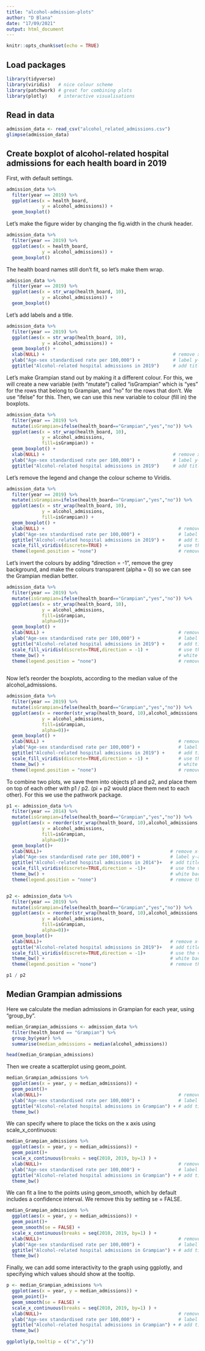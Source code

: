 ```yaml
---
title: "alcohol-admission-plots"
author: "D Blana"
date: "17/09/2021"
output: html_document
---
```


```r
knitr::opts_chunk$set(echo = TRUE)
```

## Load packages

```r

library(tidyverse)
library(viridis)   # nice colour scheme
library(patchwork) # great for combining plots
library(plotly)    # interactive visualisations

```

## Read in data

```r

admission_data <- read_csv("alcohol_related_admissions.csv") 
glimpse(admission_data)

```

## Create boxplot of alcohol-related hospital admissions for each health board in 2019

First, with default settings.

```r

admission_data %>% 
  filter(year == 2019) %>%
  ggplot(aes(x = health_board, 
             y = alcohol_admissions)) +
  geom_boxplot()

```

Let's make the figure wider by changing the fig.width in the chunk header.

```r

admission_data %>% 
  filter(year == 2019) %>%
  ggplot(aes(x = health_board, 
             y = alcohol_admissions)) +
  geom_boxplot()

```

The health board names still don't fit, so let's make them wrap.

```r

admission_data %>% 
  filter(year == 2019) %>%
  ggplot(aes(x = str_wrap(health_board, 10), 
             y = alcohol_admissions)) +
  geom_boxplot()

```

Let's add labels and a title.

```r

admission_data %>% 
  filter(year == 2019) %>%
  ggplot(aes(x = str_wrap(health_board, 10), 
             y = alcohol_admissions)) +
  geom_boxplot() +
  xlab(NULL) +                                               # remove x-axis label
  ylab("Age-sex standardised rate per 100,000") +            # label y-axis
  ggtitle("Alcohol-related hospital admissions in 2019")     # add title

```

Let's make Grampian stand out by making it a different colour. For this, we will create a new variable (with "mutate") called "isGrampian" which is "yes" for the rows that belong to Grampian, and "no" for the rows that don't. We use "ifelse" for this. Then, we can use this new variable to colour (fill in) the boxplots. 

```r

admission_data %>% 
  filter(year == 2019) %>%
  mutate(isGrampian=ifelse(health_board=="Grampian","yes","no")) %>%
  ggplot(aes(x = str_wrap(health_board, 10), 
             y = alcohol_admissions,
             fill=isGrampian)) +
  geom_boxplot() +
  xlab(NULL) +                                               # remove x-axis label
  ylab("Age-sex standardised rate per 100,000") +            # label y-axis
  ggtitle("Alcohol-related hospital admissions in 2019")     # add title

```

Let's remove the legend and change the colour scheme to Viridis.

```r

admission_data %>% 
  filter(year == 2019) %>%
  mutate(isGrampian=ifelse(health_board=="Grampian","yes","no")) %>%
  ggplot(aes(x = str_wrap(health_board, 10), 
             y = alcohol_admissions,
             fill=isGrampian)) +
  geom_boxplot() +
  xlab(NULL) +                                                 # remove x-axis label
  ylab("Age-sex standardised rate per 100,000") +              # label y-axis
  ggtitle("Alcohol-related hospital admissions in 2019") +     # add title
  scale_fill_viridis(discrete=TRUE) +                          # use the viridis colour scheme
  theme(legend.position = "none")                              # remove the legend  

```

Let's invert the colours by adding "direction = -1", remove the grey background, and make the colours transparent (alpha = 0) so we can see the Grampian median better. 

```r

admission_data %>% 
  filter(year == 2019) %>%
  mutate(isGrampian=ifelse(health_board=="Grampian","yes","no")) %>%
  ggplot(aes(x = str_wrap(health_board, 10), 
             y = alcohol_admissions,
             fill=isGrampian,
             alpha=0))+
  geom_boxplot() +
  xlab(NULL) +                                                 # remove x-axis label
  ylab("Age-sex standardised rate per 100,000") +              # label y-axis
  ggtitle("Alcohol-related hospital admissions in 2019") +     # add title
  scale_fill_viridis(discrete=TRUE,direction = -1) +           # use the viridis colour scheme
  theme_bw() +                                                 # white background
  theme(legend.position = "none")                              # remove the legend  
                                                     
```

Now let's reorder the boxplots, according to the median value of the alcohol_admissions.

```r

admission_data %>% 
  filter(year == 2019) %>%
  mutate(isGrampian=ifelse(health_board=="Grampian","yes","no")) %>%
  ggplot(aes(x = reorder(str_wrap(health_board, 10),alcohol_admissions, FUN = median), 
             y = alcohol_admissions,
             fill=isGrampian,
             alpha=0))+
  geom_boxplot() +
  xlab(NULL) +                                                 # remove x-axis label
  ylab("Age-sex standardised rate per 100,000") +              # label y-axis
  ggtitle("Alcohol-related hospital admissions in 2019") +     # add title
  scale_fill_viridis(discrete=TRUE,direction = -1) +           # use the viridis colour scheme
  theme_bw() +                                                 # white background
  theme(legend.position = "none")                              # remove the legend  

```

To combine two plots, we save them into objects p1 and p2, and place them on top of each other with p1 / p2. (pi + p2 would place them next to each other). For this we use the pathwork package.

```r

p1 <- admission_data %>% 
  filter(year == 2014) %>%
  mutate(isGrampian=ifelse(health_board=="Grampian","yes","no")) %>%
  ggplot(aes(x = reorder(str_wrap(health_board, 10),alcohol_admissions, FUN = median), 
             y = alcohol_admissions, 
             fill=isGrampian,
             alpha=0))+
  geom_boxplot()+
  xlab(NULL)+                                               # remove x-axis label
  ylab("Age-sex standardised rate per 100,000") +           # label y-axis
  ggtitle("Alcohol-related hospital admissions in 2014")+   # add title
  scale_fill_viridis(discrete=TRUE,direction = -1)+         # use the viridis colour scheme
  theme_bw() +                                              # white background
  theme(legend.position = "none")                           # remove the legend


p2 <- admission_data %>% 
  filter(year == 2019) %>%
  mutate(isGrampian=ifelse(health_board=="Grampian","yes","no")) %>%
  ggplot(aes(x = reorder(str_wrap(health_board, 10),alcohol_admissions, FUN = median), 
             y = alcohol_admissions, 
             fill=isGrampian,
             alpha=0))+
  geom_boxplot()+
  xlab(NULL)+                                               # remove x-axis label
  ggtitle("Alcohol-related hospital admissions in 2019")+   # add title
  scale_fill_viridis(discrete=TRUE,direction = -1)+         # use the viridis colour scheme
  theme_bw() +                                              # white background
  theme(legend.position = "none")                           # remove the legend

p1 / p2

```

## Median Grampian admissions

Here we calculate the median admissions in Grampian for each year, using "group_by". 

```r

median_Grampian_admissions <- admission_data %>%
  filter(health_board == "Grampian") %>%
  group_by(year) %>%
  summarise(median_admissions = median(alcohol_admissions))

head(median_Grampian_admissions)

```

Then we create a scatterplot using geom_point.

```r

median_Grampian_admissions %>% 
  ggplot(aes(x = year, y = median_admissions)) +       
  geom_point()+
  xlab(NULL)+                                                  # remove x-axis label
  ylab("Age-sex standardised rate per 100,000") +              # label y-axis
  ggtitle("Alcohol-related hospital admissions in Grampian") + # add title
  theme_bw() 

```

We can specify where to place the ticks on the x axis using scale_x_continuous:

```r

median_Grampian_admissions %>% 
  ggplot(aes(x = year, y = median_admissions)) +       
  geom_point()+
  scale_x_continuous(breaks = seq(2010, 2019, by=1) ) +
  xlab(NULL)+                                                  # remove x-axis label
  ylab("Age-sex standardised rate per 100,000") +              # label y-axis
  ggtitle("Alcohol-related hospital admissions in Grampian") + # add title
  theme_bw() 

```

We can fit a line to the points using geom_smooth, which by default includes a confidence interval. We remove this by setting se = FALSE.

```r

median_Grampian_admissions %>% 
  ggplot(aes(x = year, y = median_admissions)) +       
  geom_point()+
  geom_smooth(se = FALSE) +
  scale_x_continuous(breaks = seq(2010, 2019, by=1) ) +
  xlab(NULL)+                                                  # remove x-axis label
  ylab("Age-sex standardised rate per 100,000") +              # label y-axis
  ggtitle("Alcohol-related hospital admissions in Grampian") + # add title
  theme_bw() 

```

Finally, we can add some interactivity to the graph using ggplotly, and specifying which values should show at the tooltip.

```r

p <- median_Grampian_admissions %>% 
  ggplot(aes(x = year, y = median_admissions)) +       
  geom_point()+
  geom_smooth(se = FALSE) +
  scale_x_continuous(breaks = seq(2010, 2019, by=1) ) +
  xlab(NULL)+                                                  # remove x-axis label
  ylab("Age-sex standardised rate per 100,000") +              # label y-axis
  ggtitle("Alcohol-related hospital admissions in Grampian") + # add title
  theme_bw() 

ggplotly(p,tooltip = c("x","y"))

```




